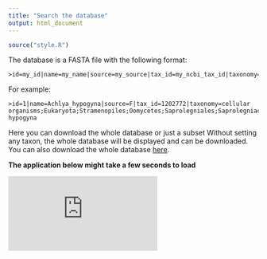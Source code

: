 ```yaml
---
title: "Search the database"
output: html_document
---
```


```r
source("style.R")
```

The database is a FASTA file with the following format:

```
>id=my_id|name=my_name|source=my_source|tax_id=my_ncbi_tax_id|taxonomy=my;taxonomic;classification
```

For example:

```
>id=1|name=Achlya_hypogyna|source=F|tax_id=1202772|taxonomy=cellular organisms;Eukaryota;Stramenopiles;Oomycetes;Saprolegniales;Saprolegniaceae;Achlya;Achlya hypogyna
```

Here you can download the whole database or just a subset
Without setting any taxon, the whole database will be displayed and can be downloaded.
You can also download the whole database [here](download.html).

**The application below might take a few seconds to load**

<iframe class = "shiny_frame" src="http://oomy.cgrb.oregonstate.edu:3838/grunwald/OomyceteDB_dev/search" frameBorder="0">
</iframe>

